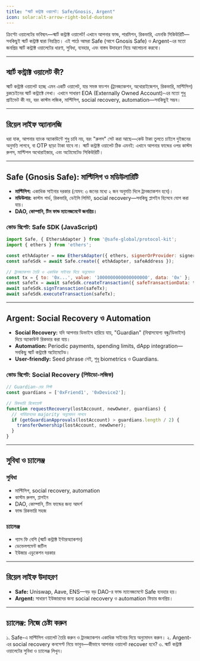 ```yaml
---
title: "স্মার্ট কন্ট্রাক্ট ওয়ালেট: Safe/Gnosis, Argent"
icon: solar:alt-arrow-right-bold-duotone
---
```


ক্রিপ্টো ওয়ালেটের ভবিষ্যৎ—স্মার্ট কন্ট্রাক্ট ওয়ালেট! এখানে আপনার ফান্ড, পারমিশন, রিকভারি, এমনকি সিকিউরিটি—সবকিছুই স্মার্ট কন্ট্রাক্ট দ্বারা নিয়ন্ত্রিত। এই পাঠে আমরা Safe (আগে Gnosis Safe) ও Argent-এর মতো জনপ্রিয় স্মার্ট কন্ট্রাক্ট ওয়ালেটের ধারণা, সুবিধা, ব্যবহার, এবং বাস্তব উদাহরণ নিয়ে আলোচনা করবো।

---

## স্মার্ট কন্ট্রাক্ট ওয়ালেট কী?

স্মার্ট কন্ট্রাক্ট ওয়ালেট হচ্ছে এমন একটি ওয়ালেট, যার সমস্ত ফাংশন (ট্রানজ্যাকশন, অথোরাইজেশন, রিকভারি, মাল্টিসিগ) ব্লকচেইনের স্মার্ট কন্ট্রাক্টে লেখা। এখানে সাধারণ EOA (Externally Owned Account)-এর মতো শুধু প্রাইভেট কী নয়, বরং কাস্টম লজিক, মাল্টিসিগ, social recovery, automation—সবকিছুই সম্ভব।

---

## রিয়েল লাইফ অ্যানালজি

ধরা যাক, আপনার ব্যাংক অ্যাকাউন্টে শুধু চাবি নয়, বরং "রুলস" সেট করা আছে—কেউ টাকা তুলতে চাইলে দুইজনের অনুমতি লাগবে, বা OTP ছাড়া টাকা যাবে না। স্মার্ট কন্ট্রাক্ট ওয়ালেট ঠিক এমনই: এখানে আপনার ফান্ডের ওপর কাস্টম রুলস, মাল্টিপল অথোরাইজার, এবং অটোমেটেড সিকিউরিটি।

---

## Safe (Gnosis Safe): মাল্টিসিগ ও মডিউলারিটি

- **মাল্টিসিগ:** একাধিক সাইনার দরকার (যেমন: ৩ জনের মধ্যে ২ জন অনুমতি দিলে ট্রানজ্যাকশন হবে)।
- **মডিউলার:** কাস্টম গার্ড, রিকভারি, ডেইলি লিমিট, social recovery—সবকিছু প্লাগইন হিসেবে যোগ করা যায়।
- **DAO, কোম্পানি, টিম ফান্ড ম্যানেজমেন্টে জনপ্রিয়।**

### কোড স্নিপেট: Safe SDK (JavaScript)
```js
import Safe, { EthersAdapter } from '@safe-global/protocol-kit';
import { ethers } from 'ethers';

const ethAdapter = new EthersAdapter({ ethers, signerOrProvider: signer });
const safeSdk = await Safe.create({ ethAdapter, safeAddress });

// ট্রানজ্যাকশন তৈরি ও একাধিক সাইনার দিয়ে অনুমোদন
const tx = { to: '0x...', value: '1000000000000000000', data: '0x' };
const safeTx = await safeSdk.createTransaction({ safeTransactionData: tx });
await safeSdk.signTransaction(safeTx);
await safeSdk.executeTransaction(safeTx);
```

---

## Argent: Social Recovery ও Automation

- **Social Recovery:** যদি আপনার ডিভাইস হারিয়ে যায়, "Guardian" (বিশ্বাসযোগ্য বন্ধু/ডিভাইস) দিয়ে অ্যাকাউন্ট রিকভার করা যায়।
- **Automation:** Periodic payments, spending limits, dApp integration—সবকিছু স্মার্ট কন্ট্রাক্টে অটোমেটেড।
- **User-friendly:** Seed phrase নেই, শুধু biometrics ও Guardians.

### কোড স্নিপেট: Social Recovery (পিউডো-লজিক)
```js
// Guardian-দের লিস্ট
const guardians = ['0xFriend1', '0xDevice2'];

// রিকভারি রিকোয়েস্ট
function requestRecovery(lostAccount, newOwner, guardians) {
  // গার্ডিয়ানদের majority অনুমোদন লাগবে
  if (getGuardianApprovals(lostAccount) > guardians.length / 2) {
    transferOwnership(lostAccount, newOwner);
  }
}
```

---

## সুবিধা ও চ্যালেঞ্জ

### সুবিধা
- মাল্টিসিগ, social recovery, automation
- কাস্টম রুলস, প্লাগইন
- DAO, কোম্পানি, টিম ফান্ডের জন্য আদর্শ
- ফান্ড রিকভারি সহজ

### চ্যালেঞ্জ
- গ্যাস ফি বেশি (স্মার্ট কন্ট্রাক্ট ইন্টারঅ্যাকশন)
- ডেভেলপমেন্ট জটিল
- ইউজার এডুকেশন দরকার

---

## রিয়েল লাইফ উদাহরণ

- **Safe:** Uniswap, Aave, ENS—বড় বড় DAO-র ফান্ড ম্যানেজমেন্টে Safe ব্যবহার হয়।
- **Argent:** সাধারণ ইউজারদের জন্য social recovery ও automation ফিচার জনপ্রিয়।

---

## চ্যালেঞ্জ: নিজে চেষ্টা করুন

১. Safe-এ মাল্টিসিগ ওয়ালেট তৈরি করুন ও ট্রানজ্যাকশন একাধিক সাইনার দিয়ে অনুমোদন করুন।
২. Argent-এর social recovery কনসেপ্ট নিয়ে ভাবুন—কীভাবে আপনার ওয়ালেট recover হবে?
৩. স্মার্ট কন্ট্রাক্ট ওয়ালেটের সুবিধা ও চ্যালেঞ্জ লিখুন।
